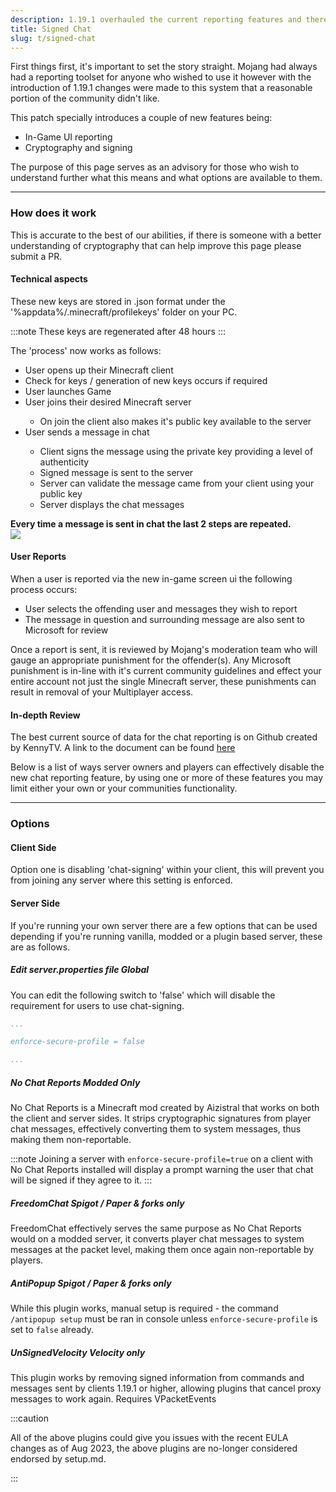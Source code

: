 ```yaml
---
description: 1.19.1 overhauled the current reporting features and therefore caused a lot of panic, this page is written to cut through the misinformation and provide the facts.
title: Signed Chat
slug: t/signed-chat
---
```



First things first, it's important to set the story straight. Mojang had always had a reporting toolset for anyone who wished to use it however with the introduction of 1.19.1 changes were made to this system that a reasonable portion of the community didn't like.

This patch specially introduces a couple of new features being:

<ul class="pl-5 list-disc">
  <li>In-Game UI reporting</li>
  <li>Cryptography and signing</li>
</ul>

The purpose of this page serves as an advisory for those who wish to understand further what this means and what options are available to them.

---

### How does it work

This is accurate to the best of our abilities, if there is someone with a better understanding of cryptography that can help improve this page please submit a PR.

#### Technical aspects

These new keys are stored in .json format under the '%appdata%/.minecraft/profilekeys' folder on your PC.

:::note
These keys are regenerated after 48 hours
:::

The 'process' now works as follows:

<ul class="pl-5 list-disc">
  <li>User opens up their Minecraft client</li>
  <li>Check for keys / generation of new keys occurs if required</li>
  <li>User launches Game</li>
  <li>User joins their desired Minecraft server</li>
  <ul class="pl-5 list-disc">
    <li>On join the client also makes it's public key available to the server</li>
  </ul>
  <li>User sends a message in chat</li>
  <ul class="pl-5 list-disc">
    <li>Client signs the message using the private key providing a level of authenticity</li>
    <li>Signed message is sent to the server</li>
    <li>Server can validate the message came from your client using your public key</li>
    <li>Server displays the chat messages</li>
  </ul>
</ul>

<strong>Every time a message is sent in chat the last 2 steps are repeated.</strong>
<br/>
<img src="https://smd.gg/nh84zyo"/>

#### User Reports

When a user is reported via the new in-game screen ui the following process occurs:

<ul class="pl-5 list-disc">
  <li>User selects the offending user and messages they wish to report</li>
  <li>The message in question and surrounding message are also sent to Microsoft for review</li>
</ul>

Once a report is sent, it is reviewed by Mojang's moderation team who will gauge an appropriate punishment for the offender(s). Any Microsoft punishment is in-line with it's current community guidelines and effect your entire account not just the single Minecraft server, these punishments can result in removal of your Multiplayer access.

#### In-depth Review

The best current source of data for the chat reporting is on Github created by KennyTV. A link to the document can be found [here](https://gist.github.com/kennytv/ed783dd244ca0321bbd882c347892874#file-readme-md)

Below is a list of ways server owners and players can effectively disable the new chat reporting feature, by using one or more of these features you may limit either your own or your communities functionality.

---

### Options

#### Client Side

Option one is disabling 'chat-signing' within your client, this will prevent you from joining any server where this setting is enforced.

#### Server Side

If you're running your own server there are a few options that can be used depending if you're running vanilla, modded or a plugin based server, these are as follows.

##### Edit server.properties file <MainStatusPill info>Global</MainStatusPill>

You can edit the following switch to 'false' which will disable the requirement for users to use chat-signing.

```yaml
...

enforce-secure-profile = false

...
```

##### No Chat Reports <MainStatusPill info>Modded Only</MainStatusPill>

No Chat Reports is a Minecraft mod created by Aizistral that works on both the client and server sides. It strips cryptographic signatures from player chat messages, effectively converting them to system messages, thus making them non-reportable.

:::note
Joining a server with `enforce-secure-profile=true` on a client with No Chat Reports installed will display a prompt warning the user that chat will be signed if they agree to it.
:::

<LinkCard
  title="Download"
  description="Download a copy of No Chat Reports via modrinth.com"
  href="https://modrinth.com/mod/no-chat-reports"
/>

##### FreedomChat <MainStatusPill info>Spigot / Paper & forks only</MainStatusPill>

FreedomChat effectively serves the same purpose as No Chat Reports would on a modded server, it converts player chat messages to system messages at the packet level, making them once again non-reportable by players.

<LinkCard
  title="Download"
  description="Download a copy of freedomchat via modrinth.com"
  href="https://modrinth.com/mod/freedomchat"
/>

##### AntiPopup <MainStatusPill info>Spigot / Paper & forks only</MainStatusPill>

While this plugin works, manual setup is required - the command `/antipopup setup` must be ran in console unless `enforce-secure-profile` is set to `false` already.

<LinkCard
  title="Download"
  description="Download a copy of AntiPopup via spigotmc.org"
  href="https://www.spigotmc.org/resources/%E2%9C%A8-antipopup-no-chat-reports-and-popup-%E2%9C%A8.103782/"
/>

##### UnSignedVelocity <MainStatusPill info>Velocity only</MainStatusPill>

This plugin works by removing signed information from commands and messages sent by clients 1.19.1 or higher, allowing plugins that cancel proxy messages to work again. Requires VPacketEvents

<LinkCard
  title="Download"
  description="Download a copy of UnSignedVelocity via github.com from 4drian3d"
  href="https://github.com/4drian3d/UnSignedVelocity"
/>

:::caution

All of the above plugins could give you issues with the recent EULA changes as of Aug 2023, the above plugins are no-longer considered endorsed by setup.md.

:::
